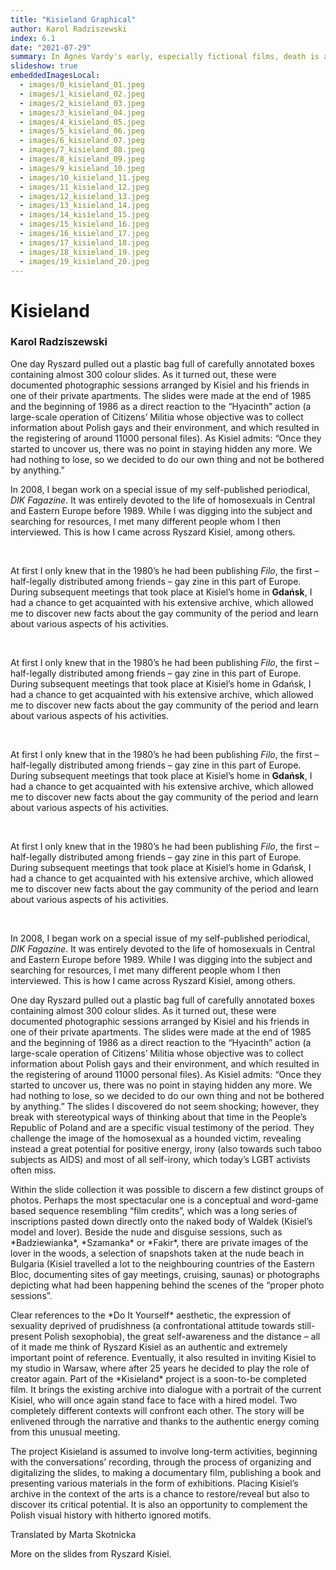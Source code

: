 ```yaml
---
title: "Kisieland Graphical"
author: Karol Radziszewski
index: 6.1
date: "2021-07-29"
summary: In Agnès Vardy's early, especially fictional films, death is an existential scandal for the protagonists - it comes out of nowhere, it is absurd, devoid of any sense and justification in a world where beauty and love are synonyms of life. Death appears to be something unthinkable or unimaginable in the strict sense, even if the protagonists have to - or only seemingly - confront it in an individual experience. In Szczęście (Le bonheur, 1965), the death (perhaps suicide) of one of the main characters is the only moment in which the intentionally artificial, overly cheerful and carefree tone of the film is briefly suspended - we see the corpse of a young, beautiful woman whose passing allows us to realize a male fantasy about the almost painless replacement of one woman by another, a wife by a mistress. Thus, dying is not a problem here, at best it deprives the survivors of the problem.
slideshow: true
embeddedImagesLocal:
  - images/0_kisieland_01.jpeg
  - images/1_kisieland_02.jpeg
  - images/2_kisieland_03.jpeg
  - images/3_kisieland_04.jpeg
  - images/4_kisieland_05.jpeg
  - images/5_kisieland_06.jpeg
  - images/6_kisieland_07.jpeg
  - images/7_kisieland_08.jpeg
  - images/8_kisieland_09.jpeg
  - images/9_kisieland_10.jpeg
  - images/10_kisieland_11.jpeg
  - images/11_kisieland_12.jpeg
  - images/12_kisieland_13.jpeg
  - images/13_kisieland_14.jpeg
  - images/14_kisieland_15.jpeg
  - images/15_kisieland_16.jpeg
  - images/16_kisieland_17.jpeg
  - images/17_kisieland_18.jpeg
  - images/18_kisieland_19.jpeg
  - images/19_kisieland_20.jpeg
---
```


<TitleSlide>

# Kisieland

### Karol Radziszewski

</TitleSlide>

<FullscreenImageSlide image={props.localImages[0]} />

<VerticalSlides>
<TextSlide>
  One day Ryszard pulled out a plastic bag full of carefully annotated boxes
  containing almost 300 colour slides. As it turned out, these were documented
  photographic sessions arranged by Kisiel and his friends in one of their
  private apartments. The slides were made at the end of 1985 and the beginning
  of 1986 as a direct reaction to the “Hyacinth” action (a large-scale operation
  of Citizens’ Militia whose objective was to collect information about Polish
  gays and their environment, and which resulted in the registering of around
  11000 personal files). As Kisiel admits: “Once they started to uncover us,
  there was no point in staying hidden any more. We had nothing to lose, so we
  decided to do our own thing and not be bothered by anything.”
</TextSlide>

<TextSlide>

In 2008, I began work on a special issue of my self-published periodical, _DIK
Fagazine_. It was entirely devoted to the life of homosexuals in Central and
Eastern Europe before 1989. While I was digging into the subject and searching
for resources, I met many different people whom I then interviewed. This is
how I came across Ryszard Kisiel, among others.

<br />

At first I only knew that in the 1980’s he had been publishing _Filo_, the
first – half-legally distributed among friends – gay zine in this part of
Europe. During subsequent meetings that took place at Kisiel’s home in **Gdańsk**,
I had a chance to get acquainted with his extensive archive, which allowed me
to discover new facts about the gay community of the period and learn about
various aspects of his activities.

<br />

At first I only knew that in the 1980’s he had been publishing _Filo_, the
first – half-legally distributed among friends – gay zine in this part of
Europe. During subsequent meetings that took place at Kisiel’s home in Gdańsk,
I had a chance to get acquainted with his extensive archive, which allowed me
to discover new facts about the gay community of the period and learn about
various aspects of his activities.

<br />

At first I only knew that in the 1980’s he had been publishing _Filo_, the
first – half-legally distributed among friends – gay zine in this part of
Europe. During subsequent meetings that took place at Kisiel’s home in **Gdańsk**,
I had a chance to get acquainted with his extensive archive, which allowed me
to discover new facts about the gay community of the period and learn about
various aspects of his activities.

<br />

At first I only knew that in the 1980’s he had been publishing _Filo_, the
first – half-legally distributed among friends – gay zine in this part of
Europe. During subsequent meetings that took place at Kisiel’s home in Gdańsk,
I had a chance to get acquainted with his extensive archive, which allowed me
to discover new facts about the gay community of the period and learn about
various aspects of his activities.

<br />

In 2008, I began work on a special issue of my self-published periodical, _DIK
Fagazine_. It was entirely devoted to the life of homosexuals in Central and
Eastern Europe before 1989. While I was digging into the subject and searching
for resources, I met many different people whom I then interviewed. This is
how I came across Ryszard Kisiel, among others.

</TextSlide>

<TextSlide>
  One day Ryszard pulled out a plastic bag full of carefully annotated boxes
  containing almost 300 colour slides. As it turned out, these were documented
  photographic sessions arranged by Kisiel and his friends in one of their
  private apartments. The slides were made at the end of 1985 and the beginning
  of 1986 as a direct reaction to the “Hyacinth” action (a large-scale operation
  of Citizens’ Militia whose objective was to collect information about Polish
  gays and their environment, and which resulted in the registering of around
  11000 personal files). As Kisiel admits: “Once they started to uncover us,
  there was no point in staying hidden any more. We had nothing to lose, so we
  decided to do our own thing and not be bothered by anything.”
</TextSlide>
</VerticalSlides>

<VerticalSlides>
  <FullscreenImageSlide image={props.localImages[1]} />
  <FullscreenImageSlide image={props.localImages[2]} />
  <FullscreenImageSlide image={props.localImages[3]} />
</VerticalSlides>

<TextSlide>
  The slides I discovered do not seem shocking; however, they break with
  stereotypical ways of thinking about that time in the People’s Republic of
  Poland and are a specific visual testimony of the period. They challenge the
  image of the homosexual as a hounded victim, revealing instead a great
  potential for positive energy, irony (also towards such taboo subjects as
  AIDS) and most of all self-irony, which today’s LGBT activists often miss.
</TextSlide>

<CenterImageSlide
  image={props.localImages[5]}
  caption="Slides from the archive of Ryszard Kisiel"
/>

<TextSlide>
  Within the slide collection it was possible to discern a few distinct groups
  of photos. Perhaps the most spectacular one is a conceptual and word-game
  based sequence resembling “film credits”, which was a long series of
  inscriptions pasted down directly onto the naked body of Waldek (Kisiel’s
  model and lover). Beside the nude and disguise sessions, such as
  *Badziewianka*, *Szamanka* or *Fakir*, there are private images of the lover
  in the woods, a selection of snapshots taken at the nude beach in Bulgaria
  (Kisiel travelled a lot to the neighbouring countries of the Eastern Bloc,
  documenting sites of gay meetings, cruising, saunas) or photographs depicting
  what had been happening behind the scenes of the “proper photo sessions”.
</TextSlide>

<VerticalSlides>
  <CenterImageSlide
    image={props.localImages[6]}
    caption="Slides from the archive of Ryszard Kisiel"
    extendedCaption="Woah this is a caption"
  />
  <CenterImageSlide
    image={props.localImages[1]}
    caption="możliwy opis zdjęcia zawierające takie informacje jak tytuł, nazwisko autora itp."
    extendedCaption="Woah this is a caption"
  />
  <CenterImageSlide image={props.localImages[7]} />
  <CenterImageSlide image={props.localImages[8]} />
  <CenterImageSlide image={props.localImages[9]} />
  <CenterImageSlide image={props.localImages[10]} />
</VerticalSlides>

<FullscreenImageSlide
  image={props.localImages[4]}
  caption="możliwy opis zdjęcia zawierające takie informacje jak tytuł, nazwisko autora itp."
  extendedCaption="Woah this is a caption"
/>

<TextSlide>
  Clear references to the *Do It Yourself* aesthetic, the expression of
  sexuality deprived of prudishness (a confrontational attitude towards
  still-present Polish sexophobia), the great self-awareness and the distance –
  all of it made me think of Ryszard Kisiel as an authentic and extremely
  important point of reference. Eventually, it also resulted in inviting Kisiel
  to my studio in Warsaw, where after 25 years he decided to play the role of
  creator again. Part of the *Kisieland* project is a soon-to-be completed film.
  It brings the existing archive into dialogue with a portrait of the current
  Kisiel, who will once again stand face to face with a hired model. Two
  completely different contexts will confront each other. The story will be
  enlivened through the narrative and thanks to the authentic energy coming from
  this unusual meeting.
</TextSlide>

<TwoImageSlide
  direction="column"
  image1={props.localImages[12]}
  image2={props.localImages[13]}
  caption="możliwy opis zdjęcia zawierające takie informacje jak tytuł, nazwisko autora itp."
  extendedCaption="Woah this is a caption"
/>
<TwoImageSlide
  image1={props.localImages[12]}
  image2={props.localImages[13]}
  caption="możliwy opis zdjęcia zawierające takie informacje jak tytuł, nazwisko autora itp."
  extendedCaption="Woah this is a caption"
/>

<TextSlide>

The project Kisieland is assumed to involve long-term activities, beginning with the conversations’ recording, through the process of organizing and digitalizing the slides, to making a documentary film, publishing a book and presenting various materials in the form of exhibitions. Placing Kisiel’s archive in the context of the arts is a chance to restore/reveal but also to discover its critical potential. It is also an opportunity to complement the Polish visual history with hitherto ignored motifs.

Translated by Marta Skotnicka

</TextSlide>

<VerticalSlides>
  <CenterImageSlide
    image={props.localImages[12]}
    caption="Slides from the archive of Ryszard Kisiel"
  >
    More on the slides from Ryszard Kisiel.
  </CenterImageSlide>
  <CenterImageSlide
    image={props.localImages[13]}
    caption="Slides from the archive of Ryszard Kisiel"
  />
  <CenterImageSlide
    image={props.localImages[14]}
    caption="Slides from the archive of Ryszard Kisiel"
  />
  <CenterImageSlide
    image={props.localImages[15]}
    caption="Slides from the archive of Ryszard Kisiel"
  />
  <CenterImageSlide
    image={props.localImages[16]}
    caption="Slides from the archive of Ryszard Kisiel"
  />
  <CenterImageSlide
    image={props.localImages[17]}
    caption="Slides from the archive of Ryszard Kisiel"
  />
</VerticalSlides>

<TwoImageSlide
  image1={props.localImages[11]}
  image2={props.localImages[18]}
  caption="możliwy opis zdjęcia zawierające takie informacje jak tytuł, nazwisko autora itp."
  extendedCaption="Woah this is a caption"
/>
<TwoImageSlide
  direction="column"
  image1={props.localImages[11]}
  image2={props.localImages[18]}
  caption="możliwy opis zdjęcia zawierające takie informacje jak tytuł, nazwisko autora itp."
  extendedCaption="Woah this is a caption"
/>
